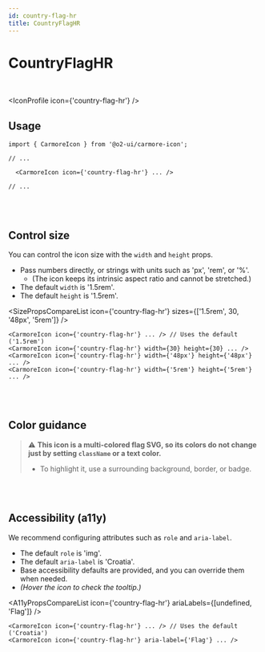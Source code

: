 ```yaml
---
id: country-flag-hr
title: CountryFlagHR
---
```




# CountryFlagHR

<br />

<IconProfile icon={'country-flag-hr'} />

## Usage

```tsx
import { CarmoreIcon } from '@o2-ui/carmore-icon';

// ...

  <CarmoreIcon icon={'country-flag-hr'} ... />

// ...
```

<br />
<br />

## Control size

You can control the icon size with the `width` and `height` props.

- Pass numbers directly, or strings with units such as 'px', 'rem', or '%'.
  - (The icon keeps its intrinsic aspect ratio and cannot be stretched.)
- The default `width` is '1.5rem'.
- The default `height` is '1.5rem'.

<SizePropsCompareList icon={'country-flag-hr'} sizes={['1.5rem', 30, '48px', '5rem']} />

```tsx
<CarmoreIcon icon={'country-flag-hr'} ... /> // Uses the default ('1.5rem')
<CarmoreIcon icon={'country-flag-hr'} width={30} height={30} ... />
<CarmoreIcon icon={'country-flag-hr'} width={'48px'} height={'48px'} ... />
<CarmoreIcon icon={'country-flag-hr'} width={'5rem'} height={'5rem'} ... />
```

<br />
<br />

## Color guidance

> ⚠️ <b>This icon is a multi-colored flag SVG, so its colors do not change just by setting `className` or a text color.</b>
>
> - To highlight it, use a surrounding background, border, or badge.

<br />
<br />

## Accessibility (a11y)

We recommend configuring attributes such as `role` and `aria-label`.

- The default `role` is 'img'.
- The default `aria-label` is 'Croatia'.
- Base accessibility defaults are provided, and you can override them when needed.
- _(Hover the icon to check the tooltip.)_

<A11yPropsCompareList icon={'country-flag-hr'} ariaLabels={[undefined, 'Flag']} />

```tsx
<CarmoreIcon icon={'country-flag-hr'} ... /> // Uses the default ('Croatia')
<CarmoreIcon icon={'country-flag-hr'} aria-label={'Flag'} ... />
```
